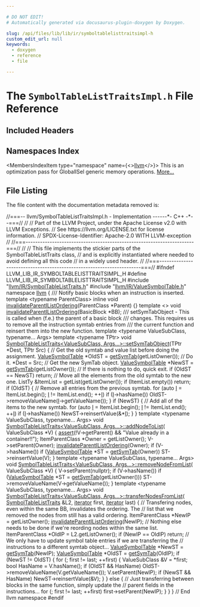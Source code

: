 ```yaml
---

# DO NOT EDIT!
# Automatically generated via docusaurus-plugin-doxygen by Doxygen.

slug: /api/files/lib/lib/ir/symboltablelisttraitsimpl-h
custom_edit_url: null
keywords:
  - doxygen
  - reference
  - file

---
```





# The `SymbolTableListTraitsImpl.h` File Reference

<DoxygenPage pluginConfig={pluginConfig}>



## Included Headers

<IncludesList>
<IncludesListItem
  filePath="llvm/IR/SymbolTableListTraits.h"
  permalink="/docs/api/files/include/include/llvm/include/llvm/ir/symboltablelisttraits-h"
  isLocal="true" />
<IncludesListItem
  filePath="llvm/IR/ValueSymbolTable.h"
  permalink="/docs/api/files/include/include/llvm/include/llvm/ir/valuesymboltable-h"
  isLocal="true" />
</IncludesList>

## Namespaces Index

<MembersIndex>

<MembersIndexItem
  type="namespace"
  name={<><a href="/docs/api/namespaces/llvm">llvm</a></>}>
This is an optimization pass for GlobalISel generic memory operations. <a href="/docs/api/namespaces/llvm/#details">More...</a>
</MembersIndexItem>

</MembersIndex>


## File Listing

The file content with the documentation metadata removed is:

<ProgramListing>

<Link id="l00001" /><CodeLine lineNumber="1"><Highlight kind="comment">//===-- llvm/SymbolTableListTraitsImpl.h - Implementation ------&#42;- C++ -&#42;--===//</Highlight><Highlight kind="normal"></Highlight></CodeLine>
<Link id="l00002" /><CodeLine lineNumber="2"><Highlight kind="normal"></Highlight><Highlight kind="comment">//</Highlight><Highlight kind="normal"></Highlight></CodeLine>
<Link id="l00003" /><CodeLine lineNumber="3"><Highlight kind="normal"></Highlight><Highlight kind="comment">// Part of the LLVM Project, under the Apache License v2.0 with LLVM Exceptions.</Highlight><Highlight kind="normal"></Highlight></CodeLine>
<Link id="l00004" /><CodeLine lineNumber="4"><Highlight kind="normal"></Highlight><Highlight kind="comment">// See https://llvm.org/LICENSE.txt for license information.</Highlight><Highlight kind="normal"></Highlight></CodeLine>
<Link id="l00005" /><CodeLine lineNumber="5"><Highlight kind="normal"></Highlight><Highlight kind="comment">// SPDX-License-Identifier: Apache-2.0 WITH LLVM-exception</Highlight><Highlight kind="normal"></Highlight></CodeLine>
<Link id="l00006" /><CodeLine lineNumber="6"><Highlight kind="normal"></Highlight><Highlight kind="comment">//</Highlight><Highlight kind="normal"></Highlight></CodeLine>
<Link id="l00007" /><CodeLine lineNumber="7"><Highlight kind="normal"></Highlight><Highlight kind="comment">//===----------------------------------------------------------------------===//</Highlight><Highlight kind="normal"></Highlight></CodeLine>
<Link id="l00008" /><CodeLine lineNumber="8"><Highlight kind="normal"></Highlight><Highlight kind="comment">//</Highlight><Highlight kind="normal"></Highlight></CodeLine>
<Link id="l00009" /><CodeLine lineNumber="9"><Highlight kind="normal"></Highlight><Highlight kind="comment">// This file implements the stickier parts of the SymbolTableListTraits class,</Highlight><Highlight kind="normal"></Highlight></CodeLine>
<Link id="l00010" /><CodeLine lineNumber="10"><Highlight kind="normal"></Highlight><Highlight kind="comment">// and is explicitly instantiated where needed to avoid defining all this code</Highlight><Highlight kind="normal"></Highlight></CodeLine>
<Link id="l00011" /><CodeLine lineNumber="11"><Highlight kind="normal"></Highlight><Highlight kind="comment">// in a widely used header.</Highlight><Highlight kind="normal"></Highlight></CodeLine>
<Link id="l00012" /><CodeLine lineNumber="12"><Highlight kind="normal"></Highlight><Highlight kind="comment">//</Highlight><Highlight kind="normal"></Highlight></CodeLine>
<Link id="l00013" /><CodeLine lineNumber="13"><Highlight kind="normal"></Highlight><Highlight kind="comment">//===----------------------------------------------------------------------===//</Highlight><Highlight kind="normal"></Highlight></CodeLine>
<Link id="l00014" /><CodeLine lineNumber="14"><Highlight kind="normal"></Highlight></CodeLine>
<Link id="l00015" /><CodeLine lineNumber="15"><Highlight kind="normal"></Highlight><Highlight kind="preprocessor">#ifndef LLVM&#95;LIB&#95;IR&#95;SYMBOLTABLELISTTRAITSIMPL&#95;H</Highlight><Highlight kind="normal"></Highlight></CodeLine>
<Link id="l00016" /><CodeLine lineNumber="16"><Highlight kind="normal"></Highlight><Highlight kind="preprocessor">#define LLVM&#95;LIB&#95;IR&#95;SYMBOLTABLELISTTRAITSIMPL&#95;H</Highlight><Highlight kind="normal"></Highlight></CodeLine>
<Link id="l00017" /><CodeLine lineNumber="17"><Highlight kind="normal"></Highlight></CodeLine>
<Link id="l00018" /><CodeLine lineNumber="18"><Highlight kind="normal"></Highlight><Highlight kind="preprocessor">#include &quot;<a href="/docs/api/files/include/include/llvm/include/llvm/ir/symboltablelisttraits-h">llvm/IR/SymbolTableListTraits.h</a>&quot;</Highlight><Highlight kind="normal"></Highlight></CodeLine>
<Link id="l00019" /><CodeLine lineNumber="19"><Highlight kind="normal"></Highlight><Highlight kind="preprocessor">#include &quot;<a href="/docs/api/files/include/include/llvm/include/llvm/ir/valuesymboltable-h">llvm/IR/ValueSymbolTable.h</a>&quot;</Highlight><Highlight kind="normal"></Highlight></CodeLine>
<Link id="l00020" /><CodeLine lineNumber="20"><Highlight kind="normal"></Highlight></CodeLine>
<Link id="l00021" /><CodeLine lineNumber="21"><Highlight kind="normal"></Highlight><Highlight kind="keyword">namespace </Highlight><Highlight kind="normal"><a href="/docs/api/namespaces/llvm">llvm</a> &#123;</Highlight></CodeLine>
<Link id="l00022" /><CodeLine lineNumber="22"><Highlight kind="normal"></Highlight><Highlight kind="comment"></Highlight></CodeLine>
<Link id="l00023" /><CodeLine lineNumber="23"><Highlight kind="comment">/// Notify basic blocks when an instruction is inserted.</Highlight><Highlight kind="normal"></Highlight></CodeLine>
<Link id="l00024" /><CodeLine lineNumber="24"><Highlight kind="normal"></Highlight><Highlight kind="keyword">template</Highlight><Highlight kind="normal"> &lt;</Highlight><Highlight kind="keyword">typename</Highlight><Highlight kind="normal"> ParentClass&gt;</Highlight></CodeLine>
<Link id="l00025" /><CodeLine lineNumber="25" lineLink="/docs/api/namespaces/llvm/#aa74c0880c7c80108690977b53f514252"><Highlight kind="normal"></Highlight><Highlight kind="keyword">inline</Highlight><Highlight kind="normal"> </Highlight><Highlight kind="keywordtype">void</Highlight><Highlight kind="normal"> <a href="/docs/api/namespaces/llvm/#aa74c0880c7c80108690977b53f514252">invalidateParentIListOrdering</a>(ParentClass &#42;Parent) &#123;&#125;</Highlight></CodeLine>
<Link id="l00026" /><CodeLine lineNumber="26"><Highlight kind="normal"></Highlight><Highlight kind="keyword">template</Highlight><Highlight kind="normal"> &lt;&gt; </Highlight><Highlight kind="keywordtype">void</Highlight><Highlight kind="normal"> <a href="/docs/api/namespaces/llvm/#aa74c0880c7c80108690977b53f514252">invalidateParentIListOrdering</a>(BasicBlock &#42;BB);</Highlight></CodeLine>
<Link id="l00027" /><CodeLine lineNumber="27"><Highlight kind="normal"></Highlight><Highlight kind="comment"></Highlight></CodeLine>
<Link id="l00028" /><CodeLine lineNumber="28"><Highlight kind="comment">/// setSymTabObject - This is called when (f.e.) the parent of a basic block</Highlight></CodeLine>
<Link id="l00029" /><CodeLine lineNumber="29"><Highlight kind="comment">/// changes.  This requires us to remove all the instruction symtab entries from</Highlight></CodeLine>
<Link id="l00030" /><CodeLine lineNumber="30"><Highlight kind="comment">/// the current function and reinsert them into the new function.</Highlight><Highlight kind="normal"></Highlight></CodeLine>
<Link id="l00031" /><CodeLine lineNumber="31"><Highlight kind="normal"></Highlight><Highlight kind="keyword">template</Highlight><Highlight kind="normal"> &lt;</Highlight><Highlight kind="keyword">typename</Highlight><Highlight kind="normal"> ValueSubClass, </Highlight><Highlight kind="keyword">typename</Highlight><Highlight kind="normal">... Args&gt;</Highlight></CodeLine>
<Link id="l00032" /><CodeLine lineNumber="32"><Highlight kind="normal"></Highlight><Highlight kind="keyword">template</Highlight><Highlight kind="normal"> &lt;</Highlight><Highlight kind="keyword">typename</Highlight><Highlight kind="normal"> TPtr&gt;</Highlight></CodeLine>
<Link id="l00033" /><CodeLine lineNumber="33" lineLink="/docs/api/classes/llvm/symboltablelisttraits/#a1e9c2dcceebb098e6b63fd7c7aee23fd"><Highlight kind="normal"></Highlight><Highlight kind="keywordtype">void</Highlight><Highlight kind="normal"> <a href="/docs/api/classes/llvm/symboltablelisttraits/#a1e9c2dcceebb098e6b63fd7c7aee23fd">SymbolTableListTraits&lt;ValueSubClass, Args...&gt;::setSymTabObject</a>(TPtr &#42;Dest,</Highlight></CodeLine>
<Link id="l00034" /><CodeLine lineNumber="34"><Highlight kind="normal">                                                                    TPtr Src) &#123;</Highlight></CodeLine>
<Link id="l00035" /><CodeLine lineNumber="35"><Highlight kind="normal">  </Highlight><Highlight kind="comment">// Get the old symtab and value list before doing the assignment.</Highlight><Highlight kind="normal"></Highlight></CodeLine>
<Link id="l00036" /><CodeLine lineNumber="36"><Highlight kind="normal">  <a href="/docs/api/classes/llvm/valuesymboltable">ValueSymbolTable</a> &#42;OldST = <a href="/docs/api/files/lib/lib/sandboxir/value-cpp/#a5c3c0815d6e4c2535bc27f822f5e0960">getSymTab</a>(getListOwner());</Highlight></CodeLine>
<Link id="l00037" /><CodeLine lineNumber="37"><Highlight kind="normal"></Highlight></CodeLine>
<Link id="l00038" /><CodeLine lineNumber="38"><Highlight kind="normal">  </Highlight><Highlight kind="comment">// Do it.</Highlight><Highlight kind="normal"></Highlight></CodeLine>
<Link id="l00039" /><CodeLine lineNumber="39"><Highlight kind="normal">  &#42;Dest = Src;</Highlight></CodeLine>
<Link id="l00040" /><CodeLine lineNumber="40"><Highlight kind="normal"></Highlight></CodeLine>
<Link id="l00041" /><CodeLine lineNumber="41"><Highlight kind="normal">  </Highlight><Highlight kind="comment">// Get the new SymTab object.</Highlight><Highlight kind="normal"></Highlight></CodeLine>
<Link id="l00042" /><CodeLine lineNumber="42"><Highlight kind="normal">  <a href="/docs/api/classes/llvm/valuesymboltable">ValueSymbolTable</a> &#42;NewST = <a href="/docs/api/files/lib/lib/sandboxir/value-cpp/#a5c3c0815d6e4c2535bc27f822f5e0960">getSymTab</a>(getListOwner());</Highlight></CodeLine>
<Link id="l00043" /><CodeLine lineNumber="43"><Highlight kind="normal"></Highlight></CodeLine>
<Link id="l00044" /><CodeLine lineNumber="44"><Highlight kind="normal">  </Highlight><Highlight kind="comment">// If there is nothing to do, quick exit.</Highlight><Highlight kind="normal"></Highlight></CodeLine>
<Link id="l00045" /><CodeLine lineNumber="45"><Highlight kind="normal">  </Highlight><Highlight kind="keywordflow">if</Highlight><Highlight kind="normal"> (OldST == NewST) </Highlight><Highlight kind="keywordflow">return</Highlight><Highlight kind="normal">;</Highlight></CodeLine>
<Link id="l00046" /><CodeLine lineNumber="46"><Highlight kind="normal"></Highlight></CodeLine>
<Link id="l00047" /><CodeLine lineNumber="47"><Highlight kind="normal">  </Highlight><Highlight kind="comment">// Move all the elements from the old symtab to the new one.</Highlight><Highlight kind="normal"></Highlight></CodeLine>
<Link id="l00048" /><CodeLine lineNumber="48"><Highlight kind="normal">  ListTy &amp;ItemList = getList(getListOwner());</Highlight></CodeLine>
<Link id="l00049" /><CodeLine lineNumber="49"><Highlight kind="normal">  </Highlight><Highlight kind="keywordflow">if</Highlight><Highlight kind="normal"> (ItemList.empty()) </Highlight><Highlight kind="keywordflow">return</Highlight><Highlight kind="normal">;</Highlight></CodeLine>
<Link id="l00050" /><CodeLine lineNumber="50"><Highlight kind="normal"></Highlight></CodeLine>
<Link id="l00051" /><CodeLine lineNumber="51"><Highlight kind="normal">  </Highlight><Highlight kind="keywordflow">if</Highlight><Highlight kind="normal"> (OldST) &#123;</Highlight></CodeLine>
<Link id="l00052" /><CodeLine lineNumber="52"><Highlight kind="normal">    </Highlight><Highlight kind="comment">// Remove all entries from the previous symtab.</Highlight><Highlight kind="normal"></Highlight></CodeLine>
<Link id="l00053" /><CodeLine lineNumber="53"><Highlight kind="normal">    </Highlight><Highlight kind="keywordflow">for</Highlight><Highlight kind="normal"> (</Highlight><Highlight kind="keyword">auto</Highlight><Highlight kind="normal"> <a href="/docs/api/files/lib/lib/support/md5-cpp/#ac0eafdc9ee161b71e7af98af736952fd">I</a> = ItemList.begin(); <a href="/docs/api/files/lib/lib/support/md5-cpp/#ac0eafdc9ee161b71e7af98af736952fd">I</a> != ItemList.end(); ++<a href="/docs/api/files/lib/lib/support/md5-cpp/#ac0eafdc9ee161b71e7af98af736952fd">I</a>)</Highlight></CodeLine>
<Link id="l00054" /><CodeLine lineNumber="54"><Highlight kind="normal">      </Highlight><Highlight kind="keywordflow">if</Highlight><Highlight kind="normal"> (<a href="/docs/api/files/lib/lib/support/md5-cpp/#ac0eafdc9ee161b71e7af98af736952fd">I</a>-&gt;hasName())</Highlight></CodeLine>
<Link id="l00055" /><CodeLine lineNumber="55"><Highlight kind="normal">        OldST-&gt;removeValueName(<a href="/docs/api/files/lib/lib/support/md5-cpp/#ac0eafdc9ee161b71e7af98af736952fd">I</a>-&gt;getValueName());</Highlight></CodeLine>
<Link id="l00056" /><CodeLine lineNumber="56"><Highlight kind="normal">  &#125;</Highlight></CodeLine>
<Link id="l00057" /><CodeLine lineNumber="57"><Highlight kind="normal"></Highlight></CodeLine>
<Link id="l00058" /><CodeLine lineNumber="58"><Highlight kind="normal">  </Highlight><Highlight kind="keywordflow">if</Highlight><Highlight kind="normal"> (NewST) &#123;</Highlight></CodeLine>
<Link id="l00059" /><CodeLine lineNumber="59"><Highlight kind="normal">    </Highlight><Highlight kind="comment">// Add all of the items to the new symtab.</Highlight><Highlight kind="normal"></Highlight></CodeLine>
<Link id="l00060" /><CodeLine lineNumber="60"><Highlight kind="normal">    </Highlight><Highlight kind="keywordflow">for</Highlight><Highlight kind="normal"> (</Highlight><Highlight kind="keyword">auto</Highlight><Highlight kind="normal"> <a href="/docs/api/files/lib/lib/support/md5-cpp/#ac0eafdc9ee161b71e7af98af736952fd">I</a> = ItemList.begin(); <a href="/docs/api/files/lib/lib/support/md5-cpp/#ac0eafdc9ee161b71e7af98af736952fd">I</a> != ItemList.end(); ++<a href="/docs/api/files/lib/lib/support/md5-cpp/#ac0eafdc9ee161b71e7af98af736952fd">I</a>)</Highlight></CodeLine>
<Link id="l00061" /><CodeLine lineNumber="61"><Highlight kind="normal">      </Highlight><Highlight kind="keywordflow">if</Highlight><Highlight kind="normal"> (<a href="/docs/api/files/lib/lib/support/md5-cpp/#ac0eafdc9ee161b71e7af98af736952fd">I</a>-&gt;hasName())</Highlight></CodeLine>
<Link id="l00062" /><CodeLine lineNumber="62"><Highlight kind="normal">        NewST-&gt;reinsertValue(&amp;&#42;<a href="/docs/api/files/lib/lib/support/md5-cpp/#ac0eafdc9ee161b71e7af98af736952fd">I</a>);</Highlight></CodeLine>
<Link id="l00063" /><CodeLine lineNumber="63"><Highlight kind="normal">  &#125;</Highlight></CodeLine>
<Link id="l00064" /><CodeLine lineNumber="64"><Highlight kind="normal">&#125;</Highlight></CodeLine>
<Link id="l00065" /><CodeLine lineNumber="65"><Highlight kind="normal"></Highlight></CodeLine>
<Link id="l00066" /><CodeLine lineNumber="66"><Highlight kind="normal"></Highlight><Highlight kind="keyword">template</Highlight><Highlight kind="normal"> &lt;</Highlight><Highlight kind="keyword">typename</Highlight><Highlight kind="normal"> ValueSubClass, </Highlight><Highlight kind="keyword">typename</Highlight><Highlight kind="normal">... Args&gt;</Highlight></CodeLine>
<Link id="l00067" /><CodeLine lineNumber="67" lineLink="/docs/api/classes/llvm/symboltablelisttraits/#a619d61eb54e62808cef4cf2be64362d9"><Highlight kind="normal"></Highlight><Highlight kind="keywordtype">void</Highlight><Highlight kind="normal"> <a href="/docs/api/classes/llvm/symboltablelisttraits/#a619d61eb54e62808cef4cf2be64362d9">SymbolTableListTraits&lt;ValueSubClass, Args...&gt;::addNodeToList</a>(</Highlight></CodeLine>
<Link id="l00068" /><CodeLine lineNumber="68"><Highlight kind="normal">    ValueSubClass &#42;V) &#123;</Highlight></CodeLine>
<Link id="l00069" /><CodeLine lineNumber="69"><Highlight kind="normal">  <a href="/docs/api/files/lib/lib/target/lib/target/amdgpu/silowercontrolflow-cpp/#a4868c5d81c5ccc98c47aeab6244346a0">assert</a>(!V-&gt;getParent() &amp;&amp; </Highlight><Highlight kind="stringliteral">&quot;Value already in a container!!&quot;</Highlight><Highlight kind="normal">);</Highlight></CodeLine>
<Link id="l00070" /><CodeLine lineNumber="70"><Highlight kind="normal">  ItemParentClass &#42;Owner = getListOwner();</Highlight></CodeLine>
<Link id="l00071" /><CodeLine lineNumber="71"><Highlight kind="normal">  V-&gt;setParent(Owner);</Highlight></CodeLine>
<Link id="l00072" /><CodeLine lineNumber="72"><Highlight kind="normal">  <a href="/docs/api/namespaces/llvm/#aa74c0880c7c80108690977b53f514252">invalidateParentIListOrdering</a>(Owner);</Highlight></CodeLine>
<Link id="l00073" /><CodeLine lineNumber="73"><Highlight kind="normal">  </Highlight><Highlight kind="keywordflow">if</Highlight><Highlight kind="normal"> (V-&gt;hasName())</Highlight></CodeLine>
<Link id="l00074" /><CodeLine lineNumber="74"><Highlight kind="normal">    </Highlight><Highlight kind="keywordflow">if</Highlight><Highlight kind="normal"> (<a href="/docs/api/classes/llvm/valuesymboltable">ValueSymbolTable</a> &#42;ST = <a href="/docs/api/files/lib/lib/sandboxir/value-cpp/#a5c3c0815d6e4c2535bc27f822f5e0960">getSymTab</a>(Owner))</Highlight></CodeLine>
<Link id="l00075" /><CodeLine lineNumber="75"><Highlight kind="normal">      ST-&gt;reinsertValue(V);</Highlight></CodeLine>
<Link id="l00076" /><CodeLine lineNumber="76"><Highlight kind="normal">&#125;</Highlight></CodeLine>
<Link id="l00077" /><CodeLine lineNumber="77"><Highlight kind="normal"></Highlight></CodeLine>
<Link id="l00078" /><CodeLine lineNumber="78"><Highlight kind="normal"></Highlight><Highlight kind="keyword">template</Highlight><Highlight kind="normal"> &lt;</Highlight><Highlight kind="keyword">typename</Highlight><Highlight kind="normal"> ValueSubClass, </Highlight><Highlight kind="keyword">typename</Highlight><Highlight kind="normal">... Args&gt;</Highlight></CodeLine>
<Link id="l00079" /><CodeLine lineNumber="79" lineLink="/docs/api/classes/llvm/symboltablelisttraits/#a9e2ac8c4fa394da00f80a521ad3ab63f"><Highlight kind="normal"></Highlight><Highlight kind="keywordtype">void</Highlight><Highlight kind="normal"> <a href="/docs/api/classes/llvm/symboltablelisttraits/#a9e2ac8c4fa394da00f80a521ad3ab63f">SymbolTableListTraits&lt;ValueSubClass, Args...&gt;::removeNodeFromList</a>(</Highlight></CodeLine>
<Link id="l00080" /><CodeLine lineNumber="80"><Highlight kind="normal">    ValueSubClass &#42;V) &#123;</Highlight></CodeLine>
<Link id="l00081" /><CodeLine lineNumber="81"><Highlight kind="normal">  V-&gt;setParent(</Highlight><Highlight kind="keyword">nullptr</Highlight><Highlight kind="normal">);</Highlight></CodeLine>
<Link id="l00082" /><CodeLine lineNumber="82"><Highlight kind="normal">  </Highlight><Highlight kind="keywordflow">if</Highlight><Highlight kind="normal"> (V-&gt;hasName())</Highlight></CodeLine>
<Link id="l00083" /><CodeLine lineNumber="83"><Highlight kind="normal">    </Highlight><Highlight kind="keywordflow">if</Highlight><Highlight kind="normal"> (<a href="/docs/api/classes/llvm/valuesymboltable">ValueSymbolTable</a> &#42;ST = <a href="/docs/api/files/lib/lib/sandboxir/value-cpp/#a5c3c0815d6e4c2535bc27f822f5e0960">getSymTab</a>(getListOwner()))</Highlight></CodeLine>
<Link id="l00084" /><CodeLine lineNumber="84"><Highlight kind="normal">      ST-&gt;removeValueName(V-&gt;getValueName());</Highlight></CodeLine>
<Link id="l00085" /><CodeLine lineNumber="85"><Highlight kind="normal">&#125;</Highlight></CodeLine>
<Link id="l00086" /><CodeLine lineNumber="86"><Highlight kind="normal"></Highlight></CodeLine>
<Link id="l00087" /><CodeLine lineNumber="87"><Highlight kind="normal"></Highlight><Highlight kind="keyword">template</Highlight><Highlight kind="normal"> &lt;</Highlight><Highlight kind="keyword">typename</Highlight><Highlight kind="normal"> ValueSubClass, </Highlight><Highlight kind="keyword">typename</Highlight><Highlight kind="normal">... Args&gt;</Highlight></CodeLine>
<Link id="l00088" /><CodeLine lineNumber="88" lineLink="/docs/api/classes/llvm/symboltablelisttraits/#a53bc5f64d77bf56353f9949c2e679485"><Highlight kind="normal"></Highlight><Highlight kind="keywordtype">void</Highlight><Highlight kind="normal"> <a href="/docs/api/classes/llvm/symboltablelisttraits/#a53bc5f64d77bf56353f9949c2e679485">SymbolTableListTraits&lt;ValueSubClass, Args...&gt;::transferNodesFromList</a>(</Highlight></CodeLine>
<Link id="l00089" /><CodeLine lineNumber="89"><Highlight kind="normal">    <a href="/docs/api/classes/llvm/symboltablelisttraits/#afbc7997bb12eedb2e60e92321c8b6c20">SymbolTableListTraits</a> &amp;L2, <a href="/docs/api/classes/llvm/iplist">iterator</a> first, <a href="/docs/api/classes/llvm/iplist">iterator</a> last) &#123;</Highlight></CodeLine>
<Link id="l00090" /><CodeLine lineNumber="90"><Highlight kind="normal">  </Highlight><Highlight kind="comment">// Transfering nodes, even within the same BB, invalidates the ordering. The</Highlight><Highlight kind="normal"></Highlight></CodeLine>
<Link id="l00091" /><CodeLine lineNumber="91"><Highlight kind="normal">  </Highlight><Highlight kind="comment">// list that we removed the nodes from still has a valid ordering.</Highlight><Highlight kind="normal"></Highlight></CodeLine>
<Link id="l00092" /><CodeLine lineNumber="92"><Highlight kind="normal">  ItemParentClass &#42;NewIP = getListOwner();</Highlight></CodeLine>
<Link id="l00093" /><CodeLine lineNumber="93"><Highlight kind="normal">  <a href="/docs/api/namespaces/llvm/#aa74c0880c7c80108690977b53f514252">invalidateParentIListOrdering</a>(NewIP);</Highlight></CodeLine>
<Link id="l00094" /><CodeLine lineNumber="94"><Highlight kind="normal"></Highlight></CodeLine>
<Link id="l00095" /><CodeLine lineNumber="95"><Highlight kind="normal">  </Highlight><Highlight kind="comment">// Nothing else needs to be done if we&#39;re reording nodes within the same list.</Highlight><Highlight kind="normal"></Highlight></CodeLine>
<Link id="l00096" /><CodeLine lineNumber="96"><Highlight kind="normal">  ItemParentClass &#42;OldIP = L2.getListOwner();</Highlight></CodeLine>
<Link id="l00097" /><CodeLine lineNumber="97"><Highlight kind="normal">  </Highlight><Highlight kind="keywordflow">if</Highlight><Highlight kind="normal"> (NewIP == OldIP)</Highlight></CodeLine>
<Link id="l00098" /><CodeLine lineNumber="98" lineLink="/docs/api/classes/llvm/symboltablelisttraits/#a619d61eb54e62808cef4cf2be64362d9"><Highlight kind="normal">    </Highlight><Highlight kind="keywordflow">return</Highlight><Highlight kind="normal">;</Highlight></CodeLine>
<Link id="l00099" /><CodeLine lineNumber="99" lineLink="/docs/api/classes/llvm/symboltablelisttraits/#a9e2ac8c4fa394da00f80a521ad3ab63f"><Highlight kind="normal"></Highlight></CodeLine>
<Link id="l00100" /><CodeLine lineNumber="100" lineLink="/docs/api/classes/llvm/symboltablelisttraits/#a53bc5f64d77bf56353f9949c2e679485"><Highlight kind="normal">  </Highlight><Highlight kind="comment">// We only have to update symbol table entries if we are transferring the</Highlight><Highlight kind="normal"></Highlight></CodeLine>
<Link id="l00101" /><CodeLine lineNumber="101"><Highlight kind="normal">  </Highlight><Highlight kind="comment">// instructions to a different symtab object...</Highlight><Highlight kind="normal"></Highlight></CodeLine>
<Link id="l00102" /><CodeLine lineNumber="102"><Highlight kind="normal">  <a href="/docs/api/classes/llvm/valuesymboltable">ValueSymbolTable</a> &#42;NewST = <a href="/docs/api/files/lib/lib/sandboxir/value-cpp/#a5c3c0815d6e4c2535bc27f822f5e0960">getSymTab</a>(NewIP);</Highlight></CodeLine>
<Link id="l00103" /><CodeLine lineNumber="103"><Highlight kind="normal">  <a href="/docs/api/classes/llvm/valuesymboltable">ValueSymbolTable</a> &#42;OldST = <a href="/docs/api/files/lib/lib/sandboxir/value-cpp/#a5c3c0815d6e4c2535bc27f822f5e0960">getSymTab</a>(OldIP);</Highlight></CodeLine>
<Link id="l00104" /><CodeLine lineNumber="104" lineLink="/docs/api/classes/llvm/symboltablelisttraits/#a1e9c2dcceebb098e6b63fd7c7aee23fd"><Highlight kind="normal">  </Highlight><Highlight kind="keywordflow">if</Highlight><Highlight kind="normal"> (NewST != OldST) &#123;</Highlight></CodeLine>
<Link id="l00105" /><CodeLine lineNumber="105"><Highlight kind="normal">    </Highlight><Highlight kind="keywordflow">for</Highlight><Highlight kind="normal"> (; first != last; ++first) &#123;</Highlight></CodeLine>
<Link id="l00106" /><CodeLine lineNumber="106"><Highlight kind="normal">      ValueSubClass &amp;V = &#42;first;</Highlight></CodeLine>
<Link id="l00107" /><CodeLine lineNumber="107"><Highlight kind="normal">      </Highlight><Highlight kind="keywordtype">bool</Highlight><Highlight kind="normal"> HasName = V.hasName();</Highlight></CodeLine>
<Link id="l00108" /><CodeLine lineNumber="108"><Highlight kind="normal">      </Highlight><Highlight kind="keywordflow">if</Highlight><Highlight kind="normal"> (OldST &amp;&amp; HasName)</Highlight></CodeLine>
<Link id="l00109" /><CodeLine lineNumber="109"><Highlight kind="normal">        OldST-&gt;removeValueName(V.getValueName());</Highlight></CodeLine>
<Link id="l00110" /><CodeLine lineNumber="110"><Highlight kind="normal">      V.setParent(NewIP);</Highlight></CodeLine>
<Link id="l00111" /><CodeLine lineNumber="111"><Highlight kind="normal">      </Highlight><Highlight kind="keywordflow">if</Highlight><Highlight kind="normal"> (NewST &amp;&amp; HasName)</Highlight></CodeLine>
<Link id="l00112" /><CodeLine lineNumber="112"><Highlight kind="normal">        NewST-&gt;reinsertValue(&amp;V);</Highlight></CodeLine>
<Link id="l00113" /><CodeLine lineNumber="113"><Highlight kind="normal">    &#125;</Highlight></CodeLine>
<Link id="l00114" /><CodeLine lineNumber="114"><Highlight kind="normal">  &#125; </Highlight><Highlight kind="keywordflow">else</Highlight><Highlight kind="normal"> &#123;</Highlight></CodeLine>
<Link id="l00115" /><CodeLine lineNumber="115"><Highlight kind="normal">    </Highlight><Highlight kind="comment">// Just transferring between blocks in the same function, simply update the</Highlight><Highlight kind="normal"></Highlight></CodeLine>
<Link id="l00116" /><CodeLine lineNumber="116"><Highlight kind="normal">    </Highlight><Highlight kind="comment">// parent fields in the instructions...</Highlight><Highlight kind="normal"></Highlight></CodeLine>
<Link id="l00117" /><CodeLine lineNumber="117"><Highlight kind="normal">    </Highlight><Highlight kind="keywordflow">for</Highlight><Highlight kind="normal"> (; first != last; ++first)</Highlight></CodeLine>
<Link id="l00118" /><CodeLine lineNumber="118"><Highlight kind="normal">      first-&gt;setParent(NewIP);</Highlight></CodeLine>
<Link id="l00119" /><CodeLine lineNumber="119"><Highlight kind="normal">  &#125;</Highlight></CodeLine>
<Link id="l00120" /><CodeLine lineNumber="120"><Highlight kind="normal">&#125;</Highlight></CodeLine>
<Link id="l00121" /><CodeLine lineNumber="121"><Highlight kind="normal"></Highlight></CodeLine>
<Link id="l00122" /><CodeLine lineNumber="122"><Highlight kind="normal">&#125; </Highlight><Highlight kind="comment">// End llvm namespace</Highlight><Highlight kind="normal"></Highlight></CodeLine>
<Link id="l00123" /><CodeLine lineNumber="123"><Highlight kind="normal"></Highlight></CodeLine>
<Link id="l00124" /><CodeLine lineNumber="124"><Highlight kind="normal"></Highlight><Highlight kind="preprocessor">#endif</Highlight></CodeLine>

</ProgramListing>


</DoxygenPage>

